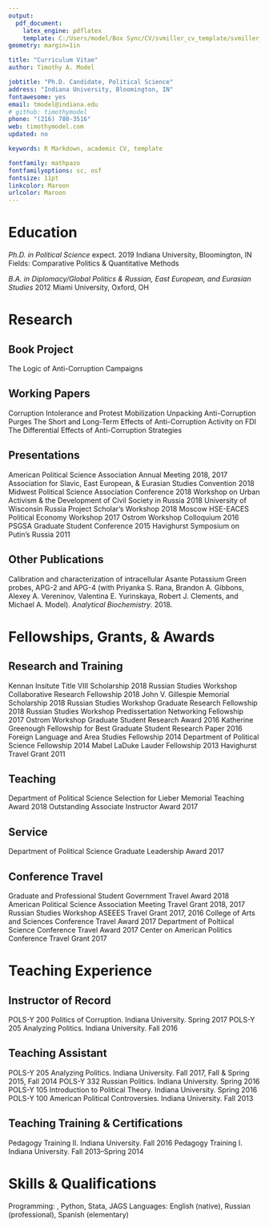 ---
output: 
  pdf_document:
    latex_engine: pdflatex
    template: C:/Users/model/Box Sync/CV/svmiller_cv_template/svmiller_cv_template.tex
geometry: margin=1in

title: "Curriculum Vitae"
author: Timothy A. Model

jobtitle: "Ph.D. Candidate, Political Science"
address: "Indiana University, Bloomington, IN"
fontawesome: yes
email: tmodel@indiana.edu
# github: timothymodel
phone: "(216) 780-3516"
web: timothymodel.com
updated: no

keywords: R Markdown, academic CV, template

fontfamily: mathpazo
fontfamilyoptions: sc, osf
fontsize: 11pt
linkcolor: Maroon
urlcolor: Maroon
---

# Education

\vspace{-2mm}

*Ph.D. in Political Science* \hfill expect. 2019 \break
Indiana University, Bloomington, IN \hfill \break
Fields: Comparative Politics \& Quantitative Methods

*B.A. in Diplomacy/Global Politics \& Russian, East European, and Eurasian Studies* \hfill 2012 \break
Miami University, Oxford, OH

\vspace{-2mm}

# Research

\vspace{-2mm}

## Book Project

\vspace{-2mm}

The Logic of Anti-Corruption Campaigns

\vspace{-2mm}

## Working Papers

\vspace{-2mm}

Corruption Intolerance and Protest Mobilization \hfill \break
Unpacking Anti-Corruption Purges \hfill \break
The Short and Long-Term Effects of Anti-Corruption Activity on FDI \hfill \break
The Differential Effects of Anti-Corruption Strategies

\vspace{-3mm}

## Presentations

\vspace{-2mm}

American Political Science Association Annual Meeting \hfill 2018, 2017 \break
Association for Slavic, East European, \& Eurasian Studies Convention \hfill 2018 \break
Midwest Political Science Association Conference \hfill 2018 \break
Workshop on Urban Activism \& the Development of Civil Society in Russia \hfill 2018 \break
University of Wisconsin Russia Project Scholar's Workshop \hfill 2018 \break
Moscow HSE-EACES Political Economy Workshop \hfill 2017 \break
Ostrom Workshop Colloquium \hfill 2016 \break
PSGSA Graduate Student Conference \hfill 2015 \break
Havighurst Symposium on Putin's Russia \hfill 2011 \break

\vspace{-7mm}

## Other Publications

\vspace{-2mm}

Calibration and characterization of intracellular Asante Potassium Green probes, APG-2 and APG-4 (with Priyanka S. Rana, Brandon A. Gibbons, Alexey A. Vereninov, Valentina E. Yurinskaya, Robert J. Clements, and Michael A. Model). *Analytical Biochemistry*. 2018.

\vspace{-1mm}

# Fellowships, Grants, \& Awards

\vspace{-2mm}

## Research and Training

\vspace{-2mm}

Kennan Insitute Title VIII Scholarship \hfill 2018 \break
Russian Studies Workshop Collaborative Research Fellowship \hfill 2018 \break
John V. Gillespie Memorial Scholarship \hfill 2018 \break
Russian Studies Workshop Graduate Research Fellowship \hfill 2018 \break
Russian Studies Workshop Predissertation Networking Fellowship \hfill 2017 \break
Ostrom Workshop Graduate Student Research Award \hfill 2016 \break
Katherine Greenough Fellowship for Best Graduate Student Research Paper \hfill 2016 \break
Foreign Language and Area Studies Fellowship \hfill 2014 \break
Department of Political Science Fellowship \hfill 2014 \break
Mabel LaDuke Lauder Fellowship \hfill 2013 \break
Havighurst Travel Grant \hfill 2011 \break

\vspace{-7mm}

## Teaching

\vspace{-2mm}

Department of Political Science Selection for Lieber Memorial Teaching Award \hfill 2018 \break
Outstanding Associate Instructor Award \hfill 2017 \break

\vspace{-7mm}

## Service

\vspace{-2mm}

Department of Political Science Graduate Leadership Award \hfill 2017 \break

\vspace{-7mm}

## Conference Travel

\vspace{-2mm}

Graduate and Professional Student Government Travel Award \hfill 2018 \break
American Political Science Association Meeting Travel Grant \hfill 2018, 2017 \break
Russian Studies Workshop ASEEES Travel Grant \hfill 2017, 2016 \break
College of Arts and Sciences Conference Travel Award \hfill 2017 \break
Department of Poltiical Science Conference Travel Award \hfill 2017 \break
Center on American Politics Conference Travel Grant \hfill 2017 \break

\vspace{-5mm}

# Teaching Experience

\vspace{-2mm}

## Instructor of Record

\vspace{-2mm}

POLS-Y 200 Politics of Corruption. Indiana University. \hfill Spring 2017 \break
POLS-Y 205 Analyzing Politics. Indiana University. \hfill Fall 2016 \break

\vspace{-7mm}

## Teaching Assistant

\vspace{-2mm}

POLS-Y 205 Analyzing Politics. Indiana University. \hfill Fall 2017, Fall \& Spring 2015, Fall 2014 \break
POLS-Y 332 Russian Politics. Indiana University. \hfill Spring 2016 \break
POLS-Y 105 Introduction to Political Theory. Indiana University. \hfill Spring 2016 \break
POLS-Y 100 American Political Controversies. Indiana University. \hfill Fall 2013 \break

\vspace{-7mm}

## Teaching Training \& Certifications

\vspace{-2mm}

Pedagogy Training II. Indiana University. \hfill Fall 2016 \break
Pedagogy Training I. Indiana University. \hfill Fall 2013--Spring 2014 \break

\vspace{-5mm}

# Skills \& Qualifications

\vspace{-2mm}

Programming: \textsf{R}, Python, Stata, JAGS \hfill \break
Languages: English (native), Russian (professional), Spanish (elementary)

\vspace{-1mm}
